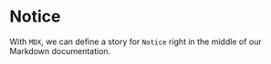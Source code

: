 <!--- Notice.stories.mdx -->



<Meta title="Atoms/Notice" component={Notice} />

# Notice

With `MDX`, we can define a story for `Notice` right in the middle of our
Markdown documentation.

<Canvas>
  <Story name="Notice">
    <Notice
      name='fas fa-users'
      title='Lorem ipsum.'
      description='Lorem ipsum dolor sit amet.'
    />
    <div style={{ marginTop: 25 }}>
      <Notice
        name='fas fa-chart-line'
        title='Lorem ipsum.'
        description='Lorem ipsum dolor sit amet.'
        toActionText='Lorem'
      />
    </div>
  </Story>
</Canvas>


